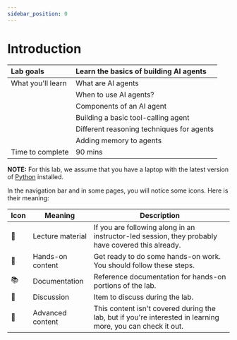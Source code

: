 ```yaml
---
sidebar_position: 0
---
```


# Introduction


|Lab goals|Learn the basics of building AI agents|
|:-|:-|
|What you'll learn|What are AI agents |
||When to use AI agents?|
||Components of an AI agent|
||Building a basic tool-calling agent|
||Different reasoning techniques for agents|
||Adding memory to agents|
|Time to complete|90 mins|


**NOTE:** For this lab, we assume that you have a laptop with the latest version of [Python](https://www.python.org/downloads/) installed.


In the navigation bar and in some pages, you will notice some icons. Here is their meaning:

|Icon|Meaning| Description
|-|-|-|
|📘|Lecture material|If you are following along in an instructor-led session, they probably have covered this already.|
|👐|Hands-on content|Get ready to do some hands-on work. You should follow these steps.|
|📚|Documentation| Reference documentation for hands-on portions of the lab.|
|💬|Discussion|Item to discuss during the lab.|
|🦸|Advanced content|This content isn't covered during the lab, but if you're interested in learning more, you can check it out.|
